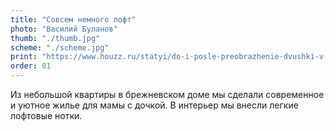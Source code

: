 ```yaml
---
title: "Совсем немного лофт"
photo: "Василий Буланов"
thumb: "./thumb.jpg"
scheme: "./scheme.jpg"
print: "https://www.houzz.ru/statyi/do-i-posle-preobrazhenie-dvushki-v-dome-epohi-brezhneva-stsetivw-vs~102709423"
order: 01
---
```

Из небольшой квартиры в брежневском доме мы сделали современное и уютное жилье для мамы с дочкой. В интерьер мы внесли легкие лофтовые нотки.